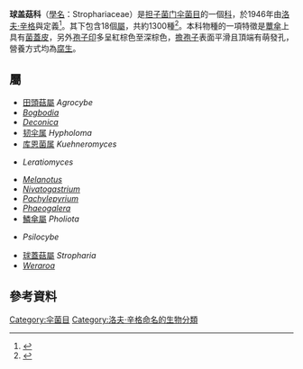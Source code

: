 {{Automatic Taxobox
| taxon =Strophariaceae
| image = Stropharia.aeruginosa.-.lindsey.jpg
| image_width = 200px
| image_caption = [[銅綠球蓋菇|銅綠球蓋菇]]
| authority = [[洛夫·辛格|Singer]] & [[Alexander_H._Smith|A.H.Sm.]]
| type_genus = ''Stropharia''
| type_genus_authority = ([[伊利阿斯·马格努斯·弗里斯|Fr.]]) [[Lucien_Quélet|Quél.]]
| subdivision_ranks = 属
| subdivision = 
<center>18個，詳見內文</center>
}}
'''球盖菇科'''（[[學名|學名]]：Strophariaceae）是[[担子菌门|担子菌门]][[伞菌目|伞菌目]]的一個[[科_(生物)|科]]，於1946年由[[洛夫·辛格|洛夫·辛格]]與{{link-en|亞歷山大·H·史密斯|Alexander H. Smith}}定義<ref name="Singer 1946">{{cite journal |vauthors=Singer R, Smith AH |title=The taxonomic position of ''Pholiota mutabilis'' and related species |journal=Mycologia |year=1946 |volume=38 |issue=5 |pages=500–523 |url=http://www.cybertruffle.org.uk/cyberliber/59350/0038/005/0500.htm |doi=10.2307/3754991 |access-date=2018-10-19 |archive-date=2020-04-20 |archive-url=https://web.archive.org/web/20200420120800/http://www.cybertruffle.org.uk/cyberliber/59350/0038/005/0500.htm |dead-url=no }}</ref>。其下包含18個[[屬_(生物)|屬]]，共約1300種<ref name="Kirk 2008">{{cite book |vauthors=Kirk PM, Cannon PF, Minter DW, Stalpers JA |title=Dictionary of the Fungi |url=https://archive.org/details/dictionaryfungit00kirk |edition=10th |publisher=CAB International |location=Wallingford, UK |year=2008 |page=[https://archive.org/details/dictionaryfungit00kirk/page/671 671] |isbn=978-0-85199-826-8}}</ref>。本科物種的一項特徵是[[蕈傘|蕈傘]]上具有[[菌蓋皮|菌蓋皮]]，另外[[孢子印|孢子印]]多呈紅棕色至深棕色，[[擔孢子|擔孢子]]表面平滑且頂端有萌發孔，營養方式均為[[腐生|腐生]]。

==屬==
*[[田頭菇屬|田頭菇屬]] ''Agrocybe''
*''[[Bogbodia|Bogbodia]]''
*''[[Deconica|Deconica]]''
*[[韧伞属|韧伞属]] ''Hypholoma''
*[[库恩菌属|库恩菌属]] ''Kuehneromyces''
*{{link-en|勒氏菌属|Leratiomyces}} ''Leratiomyces''
*''[[Melanotus|Melanotus]]''
*''[[Nivatogastrium|Nivatogastrium]]''
*''[[Pachylepyrium|Pachylepyrium]]''
*''[[Phaeogalera|Phaeogalera]]''
*[[鱗傘屬|鱗傘屬]] ''Pholiota''
*{{link-en|裸蓋菇屬|Psilocybe}} ''Psilocybe''
*[[球蓋菇屬|球蓋菇屬]] ''Stropharia''
*''[[Weraroa|Weraroa]]''

==參考資料==
{{Portal|真菌}}
{{Reflist}}

{{Taxonbar|from=Q1362608}}

[[Category:伞菌目|Category:伞菌目]]
[[Category:洛夫·辛格命名的生物分類|Category:洛夫·辛格命名的生物分類]]
